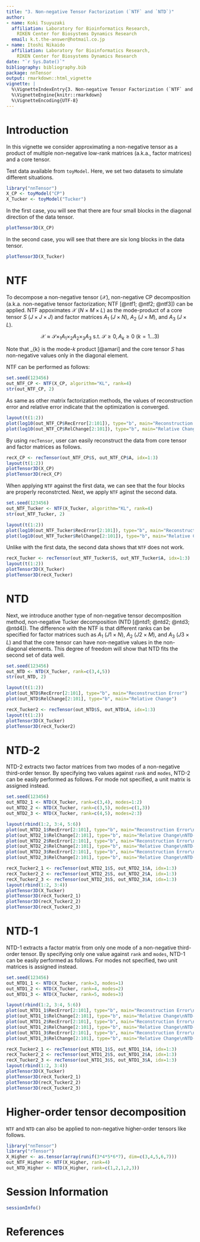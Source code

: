 ```yaml
---
title: "3. Non-negative Tensor Factorization (`NTF` and `NTD`)"
author:
- name: Koki Tsuyuzaki
  affiliation: Laboratory for Bioinformatics Research,
    RIKEN Center for Biosystems Dynamics Research
  email: k.t.the-answer@hotmail.co.jp
- name: Itoshi Nikaido
  affiliation: Laboratory for Bioinformatics Research,
    RIKEN Center for Biosystems Dynamics Research
date: "`r Sys.Date()`"
bibliography: bibliography.bib
package: nnTensor
output: rmarkdown::html_vignette
vignette: |
  %\VignetteIndexEntry{3. Non-negative Tensor Factorization (`NTF` and `NTD`)}
  %\VignetteEngine{knitr::rmarkdown}
  %\VignetteEncoding{UTF-8}
---
```


# Introduction

In this vignette we consider approximating a non-negative tensor as a product of multiple non-negative low-rank matrices (a.k.a., factor matrices) and a core tensor.

Test data available from `toyModel`. Here, we set two datasets to simulate different situations.

```r
library("nnTensor")
X_CP <- toyModel("CP")
X_Tucker <- toyModel("Tucker")
```

In the first case, you will see that there are four small blocks in the diagonal direction of the data tensor.

```r
plotTensor3D(X_CP)
```

In the second case, you will see that there are six long blocks in the data tensor.

```r
plotTensor3D(X_Tucker)
```

# NTF

To decompose a non-negative tensor ($\mathcal{X}$), non-negative CP decomposition (a.k.a. non-negative tensor factorization; NTF [@ntf1; @ntf2; @ntf3]) can be applied. NTF appoximates $\mathcal{X}$ ($N \times M \times L$) as the mode-product of a core tensor $S$ ($J \times J \times J$) and factor matrices $A_1$ ($J \times N$), $A_2$ ($J \times M$), and $A_3$ ($J \times L$).

$$
\mathcal{X} \approx \mathcal{S} \times_{1} A_1 \times_{2} A_2 \times_{3} A_3\ \mathrm{s.t.}\ \mathcal{S} \geq 0, A_{k} \geq 0\ (k=1 \ldots 3)
$$

Note that \times_{k} is the mode-$k$ product [@amari] and the core tensor $S$ has non-negative values only in the diagonal element.

NTF can be performed as follows:

```r
set.seed(123456)
out_NTF_CP <- NTF(X_CP, algorithm="KL", rank=4)
str(out_NTF_CP, 2)
```
As same as other matrix factorization methods, the values of reconstruction error and relative error indicate that the optimization is converged.

```r
layout(t(1:2))
plot(log10(out_NTF_CP$RecError[2:101]), type="b", main="Reconstruction Error")
plot(log10(out_NTF_CP$RelChange[2:101]), type="b", main="Relative Change")
```

By using `recTensor`, user can easily reconstruct the data from core tensor and factor matrices as follows.

```r
recX_CP <- recTensor(out_NTF_CP$S, out_NTF_CP$A, idx=1:3)
layout(t(1:2))
plotTensor3D(X_CP)
plotTensor3D(recX_CP)
```

When applying `NTF` against the first data, we can see that the four blocks are properly reconstrcted. Next, we apply `NTF` aginst the second data.

```r
set.seed(123456)
out_NTF_Tucker <- NTF(X_Tucker, algorithm="KL", rank=4)
str(out_NTF_Tucker, 2)
```

```r
layout(t(1:2))
plot(log10(out_NTF_Tucker$RecError[2:101]), type="b", main="Reconstruction Error")
plot(log10(out_NTF_Tucker$RelChange[2:101]), type="b", main="Relative Change")
```

Unlike with the first data, the second data shows that `NTF` does not work.

```r
recX_Tucker <- recTensor(out_NTF_Tucker$S, out_NTF_Tucker$A, idx=1:3)
layout(t(1:2))
plotTensor3D(X_Tucker)
plotTensor3D(recX_Tucker)
```

# NTD

Next, we introduce another type of non-negative tensor decomposition method, non-negative Tucker decomposition (NTD [@ntd1; @ntd2; @ntd3; @ntd4]). The difference with the NTF is that different ranks can be specified for factor matrices such as $A_1$ ($J1 \times N$), $A_2$ ($J2 \times M$), and $A_3$ ($J3 \times L$) and that the core tensor can have non-negative values in the non-diagonal elements. This degree of freedom will show that NTD fits the second set of data well.

```r
set.seed(123456)
out_NTD <- NTD(X_Tucker, rank=c(3,4,5))
str(out_NTD, 2)
```

```r
layout(t(1:2))
plot(out_NTD$RecError[2:101], type="b", main="Reconstruction Error")
plot(out_NTD$RelChange[2:101], type="b", main="Relative Change")
```

```r
recX_Tucker2 <- recTensor(out_NTD$S, out_NTD$A, idx=1:3)
layout(t(1:2))
plotTensor3D(X_Tucker)
plotTensor3D(recX_Tucker2)
```

# NTD-2

NTD-2 extracts two factor matrices from two modes of a non-negative third-order tensor. By specifying two values against `rank` and `modes`, NTD-2 can be easily performed as follows. For mode not specified, a unit matrix is assigned instead.

```r
set.seed(123456)
out_NTD2_1 <- NTD(X_Tucker, rank=c(3,4), modes=1:2)
out_NTD2_2 <- NTD(X_Tucker, rank=c(3,5), modes=c(1,3))
out_NTD2_3 <- NTD(X_Tucker, rank=c(4,5), modes=2:3)
```

```r
layout(rbind(1:2, 3:4, 5:6))
plot(out_NTD2_1$RecError[2:101], type="b", main="Reconstruction Error\nNTD-2 (mode=1:2)")
plot(out_NTD2_1$RelChange[2:101], type="b", main="Relative Change\nNTD-2 (mode=1:2)")
plot(out_NTD2_2$RecError[2:101], type="b", main="Reconstruction Error\nNTD-2 (mode=c(1,3))")
plot(out_NTD2_2$RelChange[2:101], type="b", main="Relative Change\nNTD-2 (mode=c(1,3))")
plot(out_NTD2_3$RecError[2:101], type="b", main="Reconstruction Error\nNTD-2 (mode=2:3)")
plot(out_NTD2_3$RelChange[2:101], type="b", main="Relative Change\nNTD-2 (mode=2:3)")
```

```r
recX_Tucker2_1 <- recTensor(out_NTD2_1$S, out_NTD2_1$A, idx=1:3)
recX_Tucker2_2 <- recTensor(out_NTD2_2$S, out_NTD2_2$A, idx=1:3)
recX_Tucker2_3 <- recTensor(out_NTD2_3$S, out_NTD2_3$A, idx=1:3)
layout(rbind(1:2, 3:4))
plotTensor3D(X_Tucker)
plotTensor3D(recX_Tucker2_1)
plotTensor3D(recX_Tucker2_2)
plotTensor3D(recX_Tucker2_3)
```

# NTD-1

NTD-1 extracts a factor matrix from only one mode of a non-negative third-order tensor. By specifying only one value against `rank` and `modes`, NTD-1 can be easily performed as follows. For modes not specified, two unit matrices is assigned instead.

```r
set.seed(123456)
out_NTD1_1 <- NTD(X_Tucker, rank=3, modes=1)
out_NTD1_2 <- NTD(X_Tucker, rank=4, modes=2)
out_NTD1_3 <- NTD(X_Tucker, rank=5, modes=3)
```

```r
layout(rbind(1:2, 3:4, 5:6))
plot(out_NTD1_1$RecError[2:101], type="b", main="Reconstruction Error\nNTD-1 (mode=1:2)")
plot(out_NTD1_1$RelChange[2:101], type="b", main="Relative Change\nNTD-1 (mode=1:2)")
plot(out_NTD1_2$RecError[2:101], type="b", main="Reconstruction Error\nNTD-1 (mode=c(1,3))")
plot(out_NTD1_2$RelChange[2:101], type="b", main="Relative Change\nNTD-1 (mode=c(1,3))")
plot(out_NTD1_3$RecError[2:101], type="b", main="Reconstruction Error\nNTD-1 (mode=2:3)")
plot(out_NTD1_3$RelChange[2:101], type="b", main="Relative Change\nNTD-1 (mode=2:3)")
```

```r
recX_Tucker2_1 <- recTensor(out_NTD1_1$S, out_NTD1_1$A, idx=1:3)
recX_Tucker2_2 <- recTensor(out_NTD1_2$S, out_NTD1_2$A, idx=1:3)
recX_Tucker2_3 <- recTensor(out_NTD1_3$S, out_NTD1_3$A, idx=1:3)
layout(rbind(1:2, 3:4))
plotTensor3D(X_Tucker)
plotTensor3D(recX_Tucker2_1)
plotTensor3D(recX_Tucker2_2)
plotTensor3D(recX_Tucker2_3)
```

# Higher-order tensor decomposition

`NTF` and `NTD` can also be applied to non-negative higher-order tensors like follows.

```r
library("nnTensor")
library("rTensor")
X_Higher <- as.tensor(array(runif(3*4*5*6*7), dim=c(3,4,5,6,7)))
out_NTF_Higher <- NTF(X_Higher, rank=4)
out_NTD_Higher <- NTD(X_Higher, rank=c(1,2,1,2,3))
```

# Session Information {.unnumbered}

```r
sessionInfo()
```

# References
